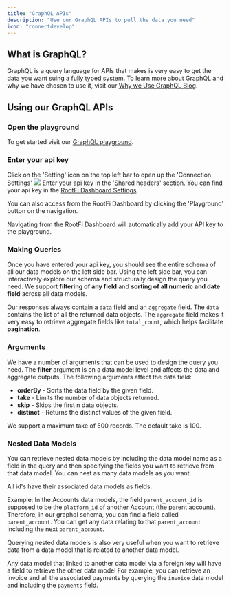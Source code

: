 ```yaml
---
title: "GraphQL APIs"
description: "Use our GraphQL APIs to pull the data you need"
icon: "connectdevelop"
---
```


## What is GraphQL?

GraphQL is a query language for APIs that makes is very easy to get the data you want suing a fully typed system.
To learn more about GraphQL and why we have chosen to use it, visit our [Why we Use GraphQL
Blog](https://www.rootfi.dev/post/why-we-use-graphql).

## Using our GraphQL APIs

### Open the playground

To get started visit our [GraphQL playground](https://integrate.rootfi.dev/graphql).

### Enter your api key

Click on the 'Setting' icon on the top left bar to open up the 'Connection Settings'
![](/images/graphql_settings.png)
Enter your api key in the 'Shared headers' section. You can find your api key in the [RootFi Dashboard Settings](https://integrate.rootfi.dev/settings).

You can also access from the RootFi Dashboard by clicking the 'Playground' button on the navigation.

<Note>Navigating from the RootFi Dashboard will automatically add your API key to the playground.</Note>

### Making Queries

Once you have entered your api key, you should see the entire schema of all our data models on the left side bar. Using the left side bar, you can interactively explore our schema and structurally design the query you need. We support **filtering of any field** and **sorting of all numeric and date field** across all data models.

Our responses always contain a `data` field and an `aggregate` field. The `data` contains the list of all the returned data objects. The `aggregate` field makes it very easy to retrieve aggregate fields like `total_count`, which helps facilitate **pagination**.

### Arguments

We have a number of arguments that can be used to design the query you need.
The **filter** argument is on a data model level and affects the data and aggregate outputs.
The following arguments affect the data field:

- **orderBy** - Sorts the data field by the given field.
- **take** - Limits the number of data objects returned.
- **skip** - Skips the first n data objects.
- **distinct** - Returns the distinct values of the given field.

<Note>We support a maximum take of 500 records. The default take is 100.</Note>

### Nested Data Models

You can retrieve nested data models by including the data model name as a field in the query and then specifying the fields you want to retrieve from that data model. You can nest as many data models as you want.

<Note>All id's have their associated data models as fields.</Note>

Example: In the Accounts data models, the field `parent_account_id` is supposed to be the `platform_id` of another Account (the parent account). Therefore, in our graphql schema, you can find a field called `parent_account`. You can get any data relating to that `parent_account` including the next `parent_account`.

Querying nested data models is also very useful when you want to retrieve data from a data model that is related to another data model.

<Note>Any data model that linked to another data model via a foreign key will have a field to retrieve the other data model</Note>
For example, you can retrieve an invoice and all the associated payments by querying the `invoice` data model and including the `payments` field.
